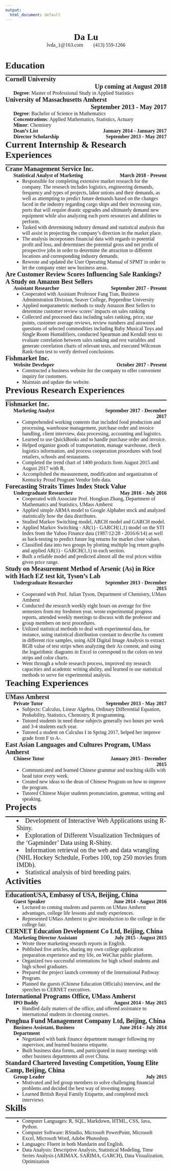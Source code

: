 ```yaml
---
output:
  html_document: default
---
```

<style>
@media screen and (min-width:1024px) {
  body {
    font-family: Times New Roman;
  }
  h1 {
    font-size: 32px;
    font-weight: bold;
    width: 100%;
  }
  ul {
    font-size: 16px;
    margin-top: 0px;
    margin-bottom: 0px;
  }
  hr {
    border: 0;
    height: 2px;
    margin-top: -5px;
    margin-bottom: 0px;
    background: black;
    width: 910px;
  }
  li {
    margin-top: 0px;
    font-size: 16px;
  }
  li.project {
    font-size: 20px;
    margin-left: 3%;
  }
  .head-1 {
    font-family: Times New Roman;
    font-size: 32px;
    font-weight: bold;
    text-align: center;
  }
  .head-2 {
    font-family: Times New Roman;
    font-size: 16px;
    font-weight: normal;
    text-align: center;
  }
  .education-name {
    font-size: 22px;
    font-weight: bold;
    text-align: left;
    float: left;
    width: 65%;
  }
  .education-time {
    font-size: 22px;
    font-weight: bold;
    text-align: right;
    float: right;
    width: 35%;
  }
  .education-content {
    font-size: 16px;
    font-weight: normal;
    text-align: left;
    margin-left: 5%;
    float: left;
    width: 95%;
  }
  .education-award-name {
    font-size: 16px;
    font-weight: normal;
    text-align: left;
    margin-left: 5%;
    float: left;
    width: 45%;
  }
  .education-award-time {
    font-size: 16px;
    font-weight: bold;
    text-align: right;
    float: right;
    width: 50%;
  }
  .company-research-name {
    font-size: 22px;
    font-weight: bold;
    text-align: left;
    float: left;
    width: 100%;
  }
  .title {
    font-size: 20px;
    font-weight: bold;
    text-align: left;
    margin-left: 5%;
    float: left;
    width: 55%;
  }
  .title-time {
    font-size: 20px;
    font-weight: bold;
    text-align: right;
    float: right;
    width: 40%;
  }
  .content {
    font-size: 16px;
    font-weight: normal;
    margin-left: 5%;
    float: left;
    width: 95%;
  }
}
@media screen and (min-width:600px) and (max-width:1023px) {
  body {
    font-family: Times New Roman;
  }
  h1 {
    font-size: 28px;
    font-weight: bold;
    width: 100%;
  }
  ul {
    font-size: 16px;
    margin-top: 0px;
    margin-bottom: 0px;
  }
  hr {
    border: 0;
    height: 2px;
    margin-top: -5px;
    margin-bottom: 0px;
    background: black;
    width: 100%;
  }
  li {
    margin-top: 0px;
    font-size: 16px;
  }
  li.project {
    font-size: 20px;
    margin-left: 2%;
  }
  .head-1 {
    font-family: Times New Roman;
    font-size: 28px;
    font-weight: bold;
    text-align: center;
  }
  .head-2 {
    font-family: Times New Roman;
    font-size: 16px;
    font-weight: normal;
    text-align: center;
  }
  .education-name {
    font-size: 20px;
    font-weight: bold;
    text-align: left;
    float: left;
    width: 100%;
  }
  .education-time {
    font-size: 20px;
    font-weight: bold;
    text-align: right;
    float: right;
    width: 100%;
  }
  .education-content {
    font-size: 16px;
    font-weight: normal;
    text-align: left;
    margin-left: 5%;
    float: left;
    width: 95%;
  }
  .education-award-name {
    font-size: 16px;
    font-weight: normal;
    text-align: left;
    margin-left: 5%;
    float: left;
    width: 45%;
  }
  .education-award-time {
    font-size: 16px;
    font-weight: bold;
    text-align: right;
    float: right;
    width: 50%;
  }
  .company-research-name {
    font-size: 20px;
    font-weight: bold;
    text-align: left;
    float: left;
    width: 100%;
  }
  .title {
    font-size: 16px;
    font-weight: bold;
    text-align: left;
    margin-left: 5%;
    float: left;
    width: 55%;
  }
  .title-time {
    font-size: 16px;
    font-weight: bold;
    text-align: right;
    float: right;
    width: 40%;
  }
  .content {
    font-size: 16px;
    font-weight: normal;
    margin-left: 5%;
    float: left;
    width: 95%;
  }
}
@media screen and (max-width:599px) {
  body {
    font-family: Times New Roman;
  }
  h1 {
    font-size: 22px;
    font-weight: bold;
    width: 100%;
  }
  ul {
    font-size: 16px;
    margin-top: 0px;
    margin-bottom: 0px;
  }
  hr {
    border: 0;
    height: 2px;
    margin-top: -5px;
    margin-bottom: 0px;
    background: black;
    width: 100%;
  }
  li {
    margin-top: 0px;
    font-size: 16px;
  }
  li.project {
    margin-left: 5%;
  }
  .head-1 {
    font-family: Times New Roman;
    font-size: 28px;
    font-weight: bold;
    text-align: center;
  }
  .head-2 {
    font-family: Times New Roman;
    font-size: 16px;
    font-weight: normal;
    text-align: center;
  }
  .education-name {
    font-size: 20px;
    font-weight: bold;
    text-align: left;
    float: left;
    width: 100%;
  }
  .education-time {
    font-size: 20px;
    font-weight: bold;
    text-align: right;
    float: right;
    width: 100%;
  }
  .education-content {
    font-size: 16px;
    font-weight: normal;
    text-align: left;
    margin-left: 0%;
    float: left;
    width: 100%;
  }
  .education-award-name {
    font-size: 16px;
    font-weight: normal;
    text-align: left;
    margin-left: 0%;
    float: left;
    width: 100%;
  }
  .education-award-time {
    font-size: 16px;
    font-weight: bold;
    text-align: right;
    float: right;
    width: 100%;
  }
  .company-research-name {
    font-size: 20px;
    font-weight: bold;
    text-align: left;
    float: left;
    width: 100%;
  }
  .title {
    font-size: 16px;
    font-weight: bold;
    text-align: left;
    margin-left: 5%;
    float: left;
    width: 100%;
  }
  .title-time {
    font-size: 16px;
    font-weight: bold;
    text-align: right;
    float: right;
    width: 100%;
  }
  .content {
    font-size: 16px;
    font-weight: normal;
    margin-left: 0%;
    float: left;
    width: 100%;
  }
}
</style>



<!--==========================Title==========================-->
</br>
<div class="head-1">Da Lu</div>
<div class="head-2">lvda_1\@163.com&nbsp;&nbsp;&nbsp;&nbsp;&nbsp;&nbsp;&nbsp;&nbsp;(413) 559-1266</div>


<!--=======================Body Start========================-->
<body>


<!--======================Body-Education=====================-->
<h1>Education</h1>
<hr/>


<!--========================Education 1======================-->
<div class="education-name">Cornell University</div>
<div class="education-time">Up coming at August 2018</div>

<div class="education-content">**Degree**: Master of Professional Study in Applied Statistics</div>


<!--========================Education 2======================-->
<div class="education-name">University of Massachusetts Amherst</div>
<div class="education-time">September 2013 - May 2017</div>

<div class="education-content">**Degree**: Bachelor of Science in Mathematics  
**Concentrations**: Applied Mathematics, Statistics, Actuary  
**Minor**: Chemistry</div>

<div class="education-award-name">**Dean’s List**</div>
<div class="education-award-time">January 2014 - January 2017</div>
<div class="education-award-name">**Director Scholarship**</div>
<div class="education-award-time">September 2013 - May 2017</div>

<!--=======================Body-Current======================-->
<h1>Current Internship & Research Experiences</h1>
<hr/>


<!--========================Current 1========================-->
<div class="company-research-name">Crane Management Service Inc.</div>

<div class="title">Statistical Analyst of Marketing</div>
<div class="title-time">March 2018 - Present</div>

<div class="content">

- Responsible for completing extensive market research for the company. The research includes logistics, engineering demands, frequency and types of projects, labor unions and their demands, as well as attempting to predict future demands based on the changes faced in the industry regarding cargo ships and their increasing size, ports that will require drastic upgrades and ultimately demand new equipment while also analyzing each ports resources and abilities to perform.
- Tasked with determining industry demand and statistical analysis that will assist in projecting the company's direction in the market place.
- The analysis incorporates financial data with regards to potential profit and loss, and determines the potential gross and net profit of prospective jobs in order to determine the attraction to different locations and corresponding industry demands.
- Rewrote and updated the User Operating Manual of SPMT in order to let the company enter new business areas.
</div>


<!--========================Current 2========================-->
<div class="company-research-name">Are Customer Review Scores Influencing Sale Rankings? A Study on Amazon Best Sellers</div>

<div class="title">Assistant Researcher</div>
<div class="title-time">September 2017 - Present</div>

<div class="content">
- Cooperated with Assistant Professor Fang Tian, Business Administration Division, Seaver College, Pepperdine University
- Applied nonparametric methods to study Amazon Best Sellers to determine customer review scores’ impacts on sales ranking
- Collected and processed data including sales ranking, price, star points, customer average reviews, review numbers and answered questions of selected commodities including Baby Musical Toys and Single Room Humidifiers, conducted Spearman and Kendall tests to evaluate correlation between sales ranking and rest variables and generate correlation charts of relevant tests, and executed Wilcoxon Rank-Sum test to verify derived conclusions.
</div>


<!--========================Current 3========================-->
<div class="company-research-name">Fishmarket Inc.</div>

<div class="title">Website Developer</div>
<div class="title-time">October 2017 - Present</div>

<div class="content">
- Constructed a business website for the company to offer convenient inquiry for customers.
- Maintain and update the website.
</div>


<!--======================Body-Previous======================-->
<h1>Previous Research Experiences</h1>
<hr/>


<!--=======================Previous 1========================-->
<div class="company-research-name">Fishmarket Inc.</div>

<div class="title">Marketing Analyst</div>
<div class="title-time">September 2017 - December 2017</div>

<div class="content">
- Comprehended working contents that included food production and processing, warehouse management, purchase order and invoice handling, client interview, data processing, accounting and logistics.
- Learned to use QuickBooks and to handle purchase order and invoice.
- Helped organize goods of transportation, manage warehouse, check logistics information, and process cooperation procedures with food retailers, schools and restaurants.
- Completed the trend chart of 1400 products from August 2015 and August 2017 with R.
- Accomplished the measurement, modification and organization of Kentucky Proud Program Vendor Info data.
</div>


<!--=======================Previous 2========================-->
<div class="company-research-name">Forecasting Straits Times Index Stock Value</div>

<div class="title">Undergraduate Researcher</div>
<div class="title-time">May 2016 - July 2016</div>

<div class="content">
- Cooperated with Associate Prof. Hongkun Zhang, Department of Mathematics and Statistics, UMass Amherst
- Applied simple ARMA model to Google Alphabet stock and analyzed statistically how the data distributes.
- Studied Markov Switching model, ARCH model and GARCH model.
- Applied Markov Switching - AR(1) - GARCH(1,1) model on the STI Index from the Yahoo Finance data (1987/12/28 - 2016/6/14) as well as back-testing to predict future log returns for market close values.
- Classified data into two groups by plotting multiple log return graphs and applied AR(1) - GARCH(1,1) to each section.
- Built a reliable model and predicted almost all the real prices within given price range.
</div>


<!--=======================Previous 3========================-->
<div class="company-research-name">Study on Measurement Method of Arsenic (As) in Rice with Hach EZ test kit, Tyson’s Lab</div>

<div class="title">Undergraduate Researcher</div>
<div class="title-time">September 2013 - December 2015</div>

<div class="content">
- Cooperated with Prof. Julian Tyson, Department of Chemistry, UMass Amherst
- Conducted the research weekly eight hours on average for five semesters from my freshmen year, wrote experimental progress reports, attended weekly meetings to discuss with the professor and group members on next procedures.
- Utilized statistical methods to deal with experimental data, for instance, using statistical distribution constant to describe As content in different rice samples, using ADI Digital Image Analysis to extract RGB value of test strips when analyzing their As content, and using the logarithmic diagrams in Excel to correspond to the colors on test strips and color charts.
- Went through a whole research process, improved my research capacities and academic writing ability, and learned to use statistical methods to serve for experimental analysis.
</div>


<!--======================Body-Teaching======================-->
<h1>Teaching Experiences</h1>
<hr/>


<!--========================Teaching 1=======================-->
<div class="company-research-name">UMass Amherst</div>

<div class="title">Private Tutor</div>
<div class="title-time">September 2013 - May 2017</div>

<div class="content">
- Subjects: Calculus, Linear Algebra, Ordinary Differential Equation, Probability, Statistics, Chemistry, R programming.
- Tutored students in need these subjects generally two hours per week and 3-4 students each year.
- Tutored a student on Calculus I in Spring 2017, helped her improve grade from F to A-.
</div>


<!--========================Teaching 2=======================-->
<div class="company-research-name">East Asian Languages and Cultures Program, UMass Amherst</div>

<div class="title">Chinese Tutor</div>
<div class="title-time">January 2015 - December 2015</div>

<div class="content">
- Communicated and learned Chinese grammar and teaching skills with head tutor every week.
- Created new ideas to the dean of Chinese Program on how to improve the program.
- Tutored Chinese Major students pronunciation, grammar, writing and speaking.
</div>


<!--======================Body-Projects======================-->
<h1>Projects</h1>
<hr/>

<div class="content">
<li class="project">Development of Interactive Web Applications using R-Shiny.</li>
<li class="project">Exploration of Different Visualization Techniques of the 'Gapminder' Data using R-Shiny.</li>
<li class="project">Information retrieval on the web and data wrangling (NHL Hockey Schedule, Forbes 100, top 250 movies from IMDb).</li>
<li class="project">Statistical analysis of bird breeding pairs.</li>
</div>


<!--=====================Body-Activities=====================-->
<h1>Activities</h1>
<hr/>


<!--=======================Activities 1======================-->
<div class="company-research-name">EducationUSA, Embassy of USA, Beijing, China</div>

<div class="title">Guest Speaker</div>
<div class="title-time">June 2014 - August 2016</div>

<div class="content">
- Lectured to coming students and parents on UMass Amherst advantages, college life lessons and study experiences.
- Represented UMass Amherst to give introduction to the college in the college fair.
</div>


<!--=======================Activities 2======================-->
<div class="company-research-name">CERNET Education Development Co Ltd, Beijing, China</div>

<div class="title">Marketing Director Assistant</div>
<div class="title-time">July 2015 - August 2015</div>

<div class="content">
- Wrote three marketing research reports in English.
- Published five articles, sharing my own college application preparation experience and my life, on WeChat public platform.
- Organized two successful orientations for high school students and high school graduates.
- Prepared the project launch ceremony of the International Pathway Program.
- Planned the guests (Chinese Education Officials) interview, and the speeches to CERNET executives.
</div>


<!--=======================Activities 3======================-->
<div class="company-research-name">International Programs Office, UMass Amherst</div>

<div class="title">IPO Buddy</div>
<div class="title-time">August 2014 - May 2015</div>

<div class="content">
- Handled daily matters of the office, and offered assistance to international students in choosing courses.
</div>


<!--=======================Activities 4======================-->
<div class="company-research-name">Penghua Fund Management Company Ltd, Beijing, China</div>

<div class="title">Business Assistant, Business Department</div>
<div class="title-time">June 2014 - July 2014</div>

<div class="content">
- Negotiated with bank finance department manager following my supervisor, and learned business etiquette.
- Built business data forms, and participated in many meetings with other business departments all over China.
</div>


<!--=======================Activities 5======================-->
<div class="company-research-name">Standard Chartered Investing Competition, Young Elite Camp, Beijing, China</div>

<div class="title">Group Leader</div>
<div class="title-time">July 2015</div>

<div class="content">
- Motivated and led group members to solve challenging financial problems and decided the best way of investing money.
- Learned British Royal Family Etiquette, and completed mock interviews
</div>


<!--=======================Body-Skills=======================-->
</br>
</br>
</br>
</br>
</br>
</br>
</br>
<h1>Skills</h1>
<hr/>

<div class="content">
- Computer Languages: R, SQL, Markdown, HTML, CSS, Java, Python.
- Computer Software: RStudio, Microsoft PowerPoint, Microsoft Excel, Microsoft Word, Adobe Photoshop.
- Languages: Fluent in both Mandarin and English.
- Data Analysis: Descriptive Analysis, Statistical Modeling, Time Series Analysis (ARIMAX, SARIMA, GARCH), Data Visualization, Optimization
</div>


<!--========================Body End=========================-->
</br>
</br>
</br>
</br>
</br>
</br>
</br>
</br>
</br>
</br>
</body>